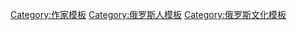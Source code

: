 {{template category|type=navbox|description=这一分类包含了与俄罗斯作家相关的模板}}
[[Category:作家模板|Category:作家模板]]
[[Category:俄罗斯人模板|Category:俄罗斯人模板]]
[[Category:俄罗斯文化模板|Category:俄罗斯文化模板]]